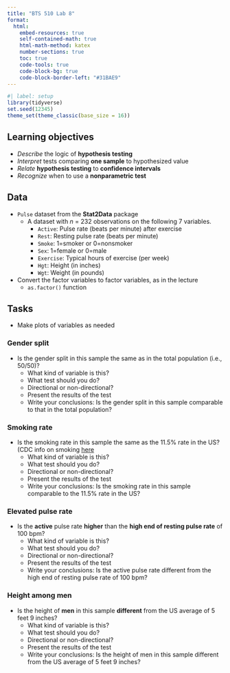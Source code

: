 ```yaml
---
title: "BTS 510 Lab 8"
format:
  html:
    embed-resources: true
    self-contained-math: true
    html-math-method: katex
    number-sections: true
    toc: true
    code-tools: true
    code-block-bg: true
    code-block-border-left: "#31BAE9"
---
```


```r
#| label: setup
library(tidyverse)
set.seed(12345)
theme_set(theme_classic(base_size = 16))
```

## Learning objectives

* *Describe* the logic of **hypothesis testing**
* *Interpret* tests comparing **one sample** to hypothesized value
* *Relate* **hypothesis testing** to **confidence intervals**
* *Recognize* when to use a **nonparametric test**

## Data 

* `Pulse` dataset from the **Stat2Data** package
    * A dataset with $n$ = 232 observations on the following 7 variables.
        * `Active`: Pulse rate (beats per minute) after exercise
        * `Rest`: Resting pulse rate (beats per minute)
        * `Smoke`: 1=smoker or 0=nonsmoker
        * `Sex`: 1=female or 0=male
        * `Exercise`: Typical hours of exercise (per week)
        * `Hgt`: Height (in inches)
        * `Wgt`: Weight (in pounds)

* Convert the factor variables to factor variables, as in the lecture
  * `as.factor()` function

## Tasks

* Make plots of variables as needed

### Gender split

* Is the gender split in this sample the same as in the total population (i.e., 50/50)?
  * What kind of variable is this?
  * What test should you do?
  * Directional or non-directional?
  * Present the results of the test
  * Write your conclusions: Is the gender split in this sample comparable to that in the total population?

### Smoking rate

* Is the smoking rate in this sample the same as the 11.5% rate in the US? (CDC info on smoking [here](https://www.cdc.gov/tobacco/campaign/tips/resources/data/cigarette-smoking-in-united-states.html)
  * What kind of variable is this?
  * What test should you do?
  * Directional or non-directional?
  * Present the results of the test
  * Write your conclusions: Is the smoking rate in this sample comparable to the 11.5% rate in the US?

### Elevated pulse rate

* Is the **active** pulse rate **higher** than the **high end of resting pulse rate** of 100 bpm?
  * What kind of variable is this?
  * What test should you do?
  * Directional or non-directional?
  * Present the results of the test
  * Write your conclusions: Is the active pulse rate different from the high end of resting pulse rate of 100 bpm?
  
### Height among men

* Is the height of **men** in this sample **different** from the US average of 5 feet 9 inches?
  * What kind of variable is this?
  * What test should you do?
  * Directional or non-directional?
  * Present the results of the test
  * Write your conclusions: Is the height of men in this sample different from the US average of 5 feet 9 inches?

